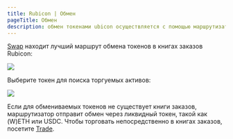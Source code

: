 ```yaml
---
title: Rubicon | Обмен
pageTitle: Обмен
description: обмен токенами ubicon осуществляется с помощью маршрутизатора Rubicon
---
```


[Swap](https://app.rubicon.finance/swap) находит лучший маршрут обмена токенов в книгах заказов Rubicon:

![](</assets/image(18).png>)

Выберите токен для поиска торгуемых активов:

![](</assets/image(89).png>)

Если для обмениваемых токенов не существует книги заказов, маршрутизатор отправит обмен через ликвидный токен, такой как (W)ETH или USDC. Чтобы торговать непосредственно в книгах заказов, посетите [Trade](/docs/guides/trade/trade).